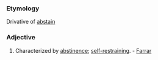 ===Etymology===
Drivative of [[abstain]]
===Adjective===
#Characterized by [[abstinence]]; [[self-restraining]]. - [[Farrar]]